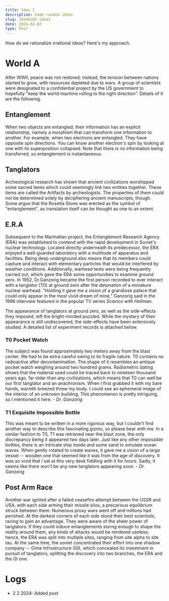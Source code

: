 ```yaml
---
title: Idea I
description: Some random ideas
slug: 20240202-idea1
date: 2024-02-02
type: Post
---
```


How do we rationalize irrational ideas? Here's my approach.

# World A

After WWII, peace was not restored; instead, the tension between nations started to grow, with resources depleted due to wars.
A group of scientists were designated to a confidential project by the US government to hopefully "keep the world machine rolling
to the right direction". Details of it are the following.

## Entanglement

When two objects are entangled, their information has an explicit relationship, namely a morphism that can transform one information to another.
For example, when two electrons are entangled. They have opposite spin directions. You can know another electron's spin by looking at one with
its superposition collapsed. Note that there is no information being transferred, so entanglement is instantaneous.

## Tanglators

Archeological research has shown that ancient civilizations worshipped some sacred items which could seemingly link two entities together.
These items are called the Artifacts by archeologists. The properties of them could not be determined solely by deciphering ancient manuscripts, though.
Some argue that the Rosetta Stone was erected as the symbol of "entanglement", as translation itself can be thought as one to an extent.

## E.R.A

Subsequent to the Manhattan project, the Entanglement Research Agency (ERA) was established to contend with the rapid development in Soviet's nuclear technology.
Located directly underneath its predecessor, the ERA enjoyed a well-guarded laboratory with a multitude of apparatus and facilities. Being deep underground also
means that its members could capture and interact with elementary particles that would be interfered by weather conditions. Additionally, warhead tests were being
frequently carried out, which gave the ERA some opportunities to examine ground zero.
In 1952, Dr.Ganzorig became the first
person recorded to ever interact with a tanglator (T0) at ground zero after the detonation of a miniature nuclear warhead. "Holding it gave me
a vision of a grandiose palace that could only appear in the most vivid dream of mine," Ganzorig said in the 1996 interview featured in the popular TV series
_Science with Hellman_.

The appearance of tanglators at ground zero, as well as the side-effects they imposed, left the bright-minded puzzled. While the mystery of their appearance is still
undiscovered, the side-effects have been extensively studied. A detailed list of experiment records is attached below.

### T0 Pocket Watch

The subject was found approximately two meters away from the blast center. We had to be extra careful owing to its fragile nature. T0 contains no radioactive after
decontamination. The shape of it resembles an antique pocket watch weighing around two hundred grams. Radiometric dating shows that the material used could be traced
back to nineteen thousand years ago, far older than any civilizations, which means that T0 can well be our first tanglator and an anachronism. When I first grabbed it
with my bare hands, warmth breezed threw my body. I could see an ephemeral image of the interior of an unknown building. This phenomenon is pretty intriguing, so I
mentioned it here. _- Dr. Ganzorig_

### T1 Exquisite Impossible Bottle

This was meant to be written in a more rigorous way, but I couldn't find another way to describe this fascinating gizmo, so please bear with me. In a similar fashion
to T0, T1 was retrieved near the blast zone, the only discrepancy being it appeared two days later. Just like any other impossible bottles, there is an intricate ship
inside and some sand to simulate ocean waves. When gently rotated to create waves, it gave me a vision of a large vessel -- wooden one that seemed like it was from the
age of discovery. It was so vivid that I sat at this very desk fiddling with it for hours. Sadly, it seems like there won't be any new tanglators appearing soon. _- Dr. Ganzorig_

## Post Arm Race

Another war ignited after a failed ceasefire attempt between the USSR and USA, with each side arming their missile silos, a precarious equilibrium struck between them.
Numerous proxy wars went off and millions had perished. At the darkest corners of each side stood their best scientists, racing to gain an advantage. They were aware of
the sheer power of tanglators. If they could induce entanglements storng enough to shape the reality around them, any kinds of attacks would be rendered useless; hence,
the ERA was split into multiple sites, ranging from site alpha to site tau. At the same time, the soviet concentrated their effort into one shadow company -- Gime Infrastructure (GI),
which concealed its investment in pursuit of tanglators, splitting the discovery into two branches, the ERA and the GI one.

# Logs

- 2.2.2024: Added post
